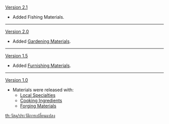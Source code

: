 {{Change History/Header}}
[[Version 2.1]]
* Added Fishing Materials.
----
[[Version 2.0]]
* Added [[Gardening Materials]].
----
[[Version 1.5]]
* Added [[Furnishing Materials]].
----
[[Version 1.0]]
* Materials were released with:
** [[Local Specialties]]
** [[Cooking Ingredients]]
** [[Forging Materials]]
<noinclude>


[[th:วัสดุ/ประวัติการเปลี่ยนแปลง]]
</noinclude>
